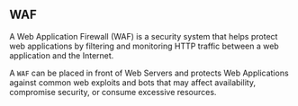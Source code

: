 ## WAF

A Web Application Firewall (WAF) is a security system that helps protect web applications by filtering and monitoring HTTP traffic between a web application and the Internet.

A `WAF` can be placed in front of Web Servers and protects Web Applications against common web exploits and bots that may affect availability, compromise security, or consume excessive resources.